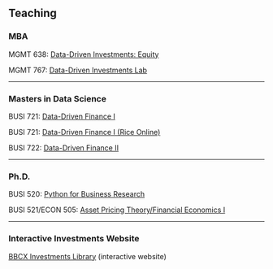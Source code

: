## Teaching

### MBA

MGMT 638: [Data-Driven Investments: Equity](http://mgmt638.kerryback.com/) 

MGMT 767: [Data-Driven Investments Lab](http://mgmt767.bbcx-investments.com/) 

<hr>

### Masters in Data Science

BUSI 721: [Data-Driven Finance I](http://busi721.kerryback.com/) 

BUSI 721: [Data-Driven Finance I (Rice Online)](http://busi721-rol.kerryback.com/) 

BUSI 722: [Data-Driven Finance II](http://busi722.kerryback.com/) 

<hr>

### Ph.D.

BUSI 520: [Python for Business Research](http://busi520.kerryback.com/) 

BUSI 521/ECON 505: [Asset Pricing Theory/Financial Economics I](http://busi521.kerryback.com/) 

<hr>

### Interactive Investments Website

[BBCX Investments Library](http://bbcx-investments.com) (interactive website)
